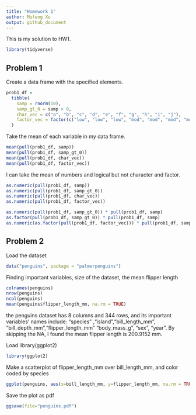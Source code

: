 ```yaml
---
title: "Homework 1"
author: Mufeng Xu
output: github_document
---
```


This is my solution to HW1.

```r
library(tidyverse)
```


## Problem 1

Create a data frame with the specified elements.

```r
prob1_df = 
  tibble(
    samp = rnorm(10),
    samp_gt_0 = samp > 0,
    char_vec = c("a", "b", "c", "d", "e", "f", "g", "h", "i", "j"),
    factor_vec = factor(c("low", "low", "low", "mod", "mod", "mod", "mod", "high", "high", "high"))
  )
```

Take the mean of each variable in my data frame.

```r
mean(pull(prob1_df, samp))
mean(pull(prob1_df, samp_gt_0))
mean(pull(prob1_df, char_vec))
mean(pull(prob1_df, factor_vec))
```

I can take the mean of numbers and logical but not character and factor.

```r
as.numeric(pull(prob1_df, samp))
as.numeric(pull(prob1_df, samp_gt_0))
as.numeric(pull(prob1_df, char_vec))
as.numeric(pull(prob1_df, factor_vec))
```

```r
as.numeric(pull(prob1_df, samp_gt_0)) * pull(prob1_df, samp)
as.factor(pull(prob1_df, samp_gt_0)) * pull(prob1_df, samp)
as.numeric(as.factor(pull(prob1_df, factor_vec))) * pull(prob1_df, samp)
```


## Problem 2

Load the dataset

```r
data("penguins", package = "palmerpenguins")
```

Finding important variables, size of the dataset, the mean flipper length

```r
colnames(penguins)
nrow(penguins)
ncol(penguins)
mean(penguins$flipper_length_mm, na.rm = TRUE)
```

the penguins dataset has 8 columns and 344 rows, and its important variables' names include: "species" ,"island","bill_length_mm", "bill_depth_mm","flipper_length_mm" "body_mass_g", "sex", "year". By skipping the NA, I found the mean flipper length is 200.9152 mm.

Load library(ggplot2)

```r
library(ggplot2)
```

Make a scatterplot of flipper_length_mm over bill_length_mm, and color coded by species

```r
ggplot(penguins, aes(x=bill_length_mm, y=flipper_length_mm, na.rm = TRUE, color=species))+geom_point()
```

Save the plot as pdf

```r
ggsave(file="penguins.pdf")
```


